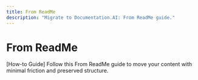 ```yaml
---
title: From ReadMe
description: "Migrate to Documentation.AI: From ReadMe guide."
---
```


# From ReadMe

[How-to Guide] Follow this From ReadMe guide to move your content with minimal friction and preserved structure.
